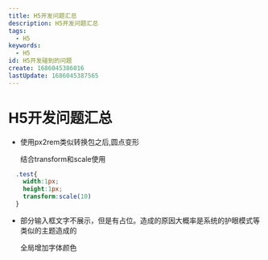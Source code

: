 ```yaml
---
title: H5开发问题汇总
description: H5开发问题汇总
tags:
  - H5
keywords:
  - H5
id: H5开发碰到的问题
create: 1686045386016
lastUpdate: 1686045387565
---
```


# H5开发问题汇总

- 使用px2rem类似转换包之后,圆点变形

  结合transform和scale使用

```css
  .test{
    width:1px;
    height:1px;
    transform:scale(10)
  }
```

- 部分输入框文字不展示，但是有占位。造成的原因大概率是系统的护眼模式等类似的主题造成的

  全局增加字体颜色
